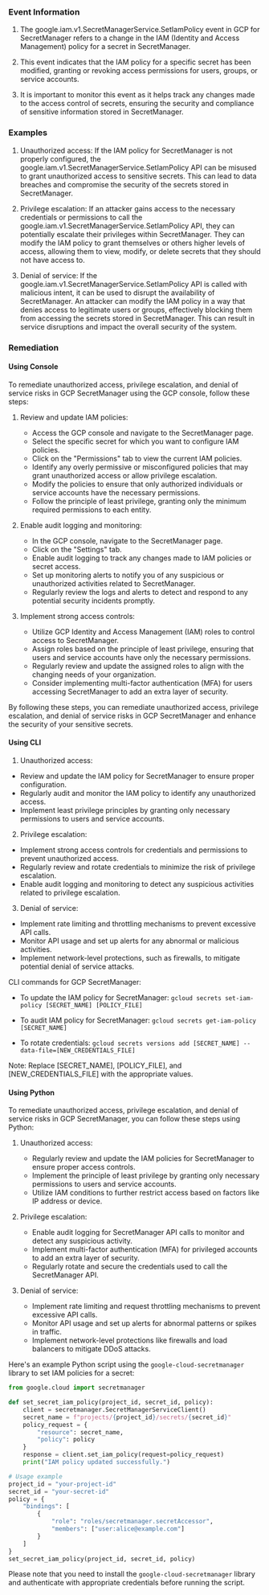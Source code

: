 
### Event Information

1. The google.iam.v1.SecretManagerService.SetIamPolicy event in GCP for SecretManager refers to a change in the IAM (Identity and Access Management) policy for a secret in SecretManager.

2. This event indicates that the IAM policy for a specific secret has been modified, granting or revoking access permissions for users, groups, or service accounts.

3. It is important to monitor this event as it helps track any changes made to the access control of secrets, ensuring the security and compliance of sensitive information stored in SecretManager.


### Examples

1. Unauthorized access: If the IAM policy for SecretManager is not properly configured, the google.iam.v1.SecretManagerService.SetIamPolicy API can be misused to grant unauthorized access to sensitive secrets. This can lead to data breaches and compromise the security of the secrets stored in SecretManager.

2. Privilege escalation: If an attacker gains access to the necessary credentials or permissions to call the google.iam.v1.SecretManagerService.SetIamPolicy API, they can potentially escalate their privileges within SecretManager. They can modify the IAM policy to grant themselves or others higher levels of access, allowing them to view, modify, or delete secrets that they should not have access to.

3. Denial of service: If the google.iam.v1.SecretManagerService.SetIamPolicy API is called with malicious intent, it can be used to disrupt the availability of SecretManager. An attacker can modify the IAM policy in a way that denies access to legitimate users or groups, effectively blocking them from accessing the secrets stored in SecretManager. This can result in service disruptions and impact the overall security of the system.

### Remediation

#### Using Console

To remediate unauthorized access, privilege escalation, and denial of service risks in GCP SecretManager using the GCP console, follow these steps:

1. Review and update IAM policies: 
   - Access the GCP console and navigate to the SecretManager page.
   - Select the specific secret for which you want to configure IAM policies.
   - Click on the "Permissions" tab to view the current IAM policies.
   - Identify any overly permissive or misconfigured policies that may grant unauthorized access or allow privilege escalation.
   - Modify the policies to ensure that only authorized individuals or service accounts have the necessary permissions.
   - Follow the principle of least privilege, granting only the minimum required permissions to each entity.

2. Enable audit logging and monitoring:
   - In the GCP console, navigate to the SecretManager page.
   - Click on the "Settings" tab.
   - Enable audit logging to track any changes made to IAM policies or secret access.
   - Set up monitoring alerts to notify you of any suspicious or unauthorized activities related to SecretManager.
   - Regularly review the logs and alerts to detect and respond to any potential security incidents promptly.

3. Implement strong access controls:
   - Utilize GCP Identity and Access Management (IAM) roles to control access to SecretManager.
   - Assign roles based on the principle of least privilege, ensuring that users and service accounts have only the necessary permissions.
   - Regularly review and update the assigned roles to align with the changing needs of your organization.
   - Consider implementing multi-factor authentication (MFA) for users accessing SecretManager to add an extra layer of security.

By following these steps, you can remediate unauthorized access, privilege escalation, and denial of service risks in GCP SecretManager and enhance the security of your sensitive secrets.

#### Using CLI

1. Unauthorized access:
- Review and update the IAM policy for SecretManager to ensure proper configuration.
- Regularly audit and monitor the IAM policy to identify any unauthorized access.
- Implement least privilege principles by granting only necessary permissions to users and service accounts.

2. Privilege escalation:
- Implement strong access controls for credentials and permissions to prevent unauthorized access.
- Regularly review and rotate credentials to minimize the risk of privilege escalation.
- Enable audit logging and monitoring to detect any suspicious activities related to privilege escalation.

3. Denial of service:
- Implement rate limiting and throttling mechanisms to prevent excessive API calls.
- Monitor API usage and set up alerts for any abnormal or malicious activities.
- Implement network-level protections, such as firewalls, to mitigate potential denial of service attacks.

CLI commands for GCP SecretManager:
- To update the IAM policy for SecretManager:
  `gcloud secrets set-iam-policy [SECRET_NAME] [POLICY_FILE]`

- To audit IAM policy for SecretManager:
  `gcloud secrets get-iam-policy [SECRET_NAME]`

- To rotate credentials:
  `gcloud secrets versions add [SECRET_NAME] --data-file=[NEW_CREDENTIALS_FILE]`

Note: Replace [SECRET_NAME], [POLICY_FILE], and [NEW_CREDENTIALS_FILE] with the appropriate values.

#### Using Python

To remediate unauthorized access, privilege escalation, and denial of service risks in GCP SecretManager, you can follow these steps using Python:

1. Unauthorized access:
   - Regularly review and update the IAM policies for SecretManager to ensure proper access controls.
   - Implement the principle of least privilege by granting only necessary permissions to users and service accounts.
   - Utilize IAM conditions to further restrict access based on factors like IP address or device.

2. Privilege escalation:
   - Enable audit logging for SecretManager API calls to monitor and detect any suspicious activity.
   - Implement multi-factor authentication (MFA) for privileged accounts to add an extra layer of security.
   - Regularly rotate and secure the credentials used to call the SecretManager API.

3. Denial of service:
   - Implement rate limiting and request throttling mechanisms to prevent excessive API calls.
   - Monitor API usage and set up alerts for abnormal patterns or spikes in traffic.
   - Implement network-level protections like firewalls and load balancers to mitigate DDoS attacks.

Here's an example Python script using the `google-cloud-secretmanager` library to set IAM policies for a secret:

```python
from google.cloud import secretmanager

def set_secret_iam_policy(project_id, secret_id, policy):
    client = secretmanager.SecretManagerServiceClient()
    secret_name = f"projects/{project_id}/secrets/{secret_id}"
    policy_request = {
        "resource": secret_name,
        "policy": policy
    }
    response = client.set_iam_policy(request=policy_request)
    print("IAM policy updated successfully.")

# Usage example
project_id = "your-project-id"
secret_id = "your-secret-id"
policy = {
    "bindings": [
        {
            "role": "roles/secretmanager.secretAccessor",
            "members": ["user:alice@example.com"]
        }
    ]
}
set_secret_iam_policy(project_id, secret_id, policy)
```

Please note that you need to install the `google-cloud-secretmanager` library and authenticate with appropriate credentials before running the script.

